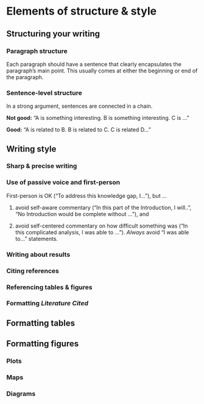 # Elements of structure & style {#style}


## Structuring your writing {-}

### Paragraph structure {-}

Each paragraph should have a sentence that clearly encapsulates the paragraph’s main point. This usually comes at either the beginning or end of the paragraph.


### Sentence-level structure {-}

In a strong argument, sentences are connected in a chain. 

**Not good:** "A is something interesting. B is something interesting. C is ..."  

**Good:** "A is related to B. B is related to C. C is related D..."  


## Writing style {-}


### Sharp & precise writing {-}


### Use of passive voice and first-person {-}

First-person is OK (“To address this knowledge gap, I…”), but ...  

(1) avoid self-aware commentary (“In this part of the Introduction, I will..”, “No Introduction would be complete without …”), and  

(2) avoid self-centered commentary on how difficult something was ("In this complicated analysis, I was able to ..."). *Always* avoid "I was able to..." statements.  


### Writing about results {-}


### Citing references {-}


### Referencing tables & figures {-}


### Formatting *Literature Cited* {-}  


## Formatting tables {-}


## Formatting figures {-}  


### Plots {-}


### Maps {-}


### Diagrams {-}  


